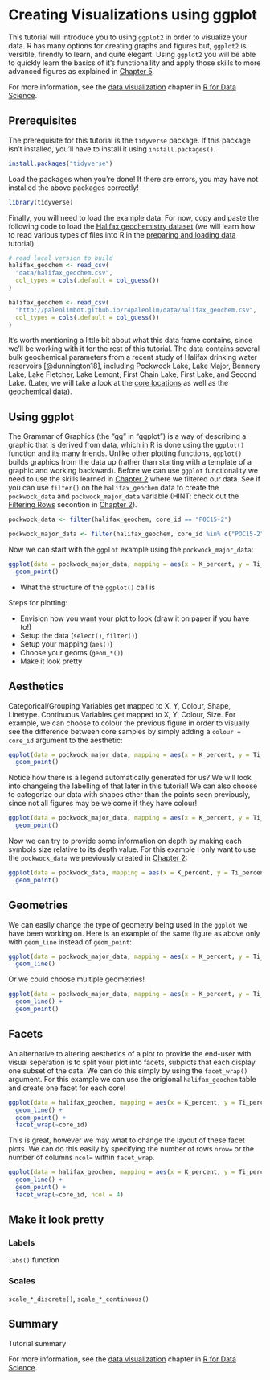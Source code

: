 
# Creating Visualizations using ggplot

This tutorial will introduce you to using `ggplot2` in order to visualize your data. R has many options for creating graphs and figures but, `ggplot2` is versitile, firendly to learn, and quite elegant. Using `ggplot2` you will be able to quickly learn the basics of it's functionallity and apply those skills to more advanced figures as explained in [Chapter 5](#strat-diagrams).

For more information, see the [data visualization](http://r4ds.had.co.nz/data-visualisation.html) chapter in [R for Data Science](http://r4ds.had.co.nz/).

## Prerequisites

The prerequisite for this tutorial is the `tidyverse` package. If this package isn't installed, you'll have to install it using `install.packages()`.

```r
install.packages("tidyverse")
```

Load the packages when you're done! If there are errors, you may have not installed the above packages correctly!

```r
library(tidyverse)
```

Finally, you will need to load the example data. For now, copy and paste the following code to load the [Halifax geochemistry dataset](data/halifax_geochem.csv) (we will learn how to read various types of files into R in the [preparing and loading data](#prepare-load) tutorial).

```r
# read local version to build
halifax_geochem <- read_csv(
  "data/halifax_geochem.csv",
  col_types = cols(.default = col_guess())
)
```

```r
halifax_geochem <- read_csv(
  "http://paleolimbot.github.io/r4paleolim/data/halifax_geochem.csv",
  col_types = cols(.default = col_guess())
)
```

It's worth mentioning a little bit about what this data frame contains, since we'll be working with it for the rest of this tutorial. The data contains several bulk geochemical parameters from a recent study of Halifax drinking water reservoirs [@dunnington18], including Pockwock Lake, Lake Major, Bennery Lake, Lake Fletcher, Lake Lemont, First Chain Lake, First Lake, and Second Lake. (Later, we will take a look at the [core locations](data/halifax_geochem_cores.xlsx) as well as the geochemical data).

## Using ggplot

The Grammar of Graphics (the "gg" in "ggplot") is a way of describing a graphic that is derived from data, which in R is done using the `ggplot()` function and its many friends. Unlike other plotting functions, `ggplot()` builds graphics from the data up (rather than starting with a template of a graphic and working backward). Before we can use `ggplot` functionality we need to use the skills learned in [Chapter 2](#work-with-tables) where we filtered our data. See if you can use `filter()` on the `halifax_geochem` data to create the `pockwock_data` and `pockwock_major_data` variable (HINT: check out the [Filtering Rows](#chap2_filter) secontion in [Chapter 2](#work-with tabl)).

```r
pockwock_data <- filter(halifax_geochem, core_id == "POC15-2")

pockwock_major_data <- filter(halifax_geochem, core_id %in% c("POC15-2", "MAJ15-1"))
```

Now we can start with the `ggplot` example using the `pockwock_major_data`:

```r

ggplot(data = pockwock_major_data, mapping = aes(x = K_percent, y = Ti_percent)) +
  geom_point()

```


- What the structure of the `ggplot()` call is

Steps for plotting:

- Envision how you want your plot to look (draw it on paper if you have to!)
- Setup the data (`select()`, `filter()`)
- Setup your mapping (`aes()`)
- Choose your geoms (`geom_*()`)
- Make it look pretty

## Aesthetics

Categorical/Grouping Variables get mapped to X, Y, Colour, Shape, Linetype. Continuous Variables get mapped to X, Y, Colour, Size. For example, we can choose to colour the previous figure in order to visually see the difference between core samples by simply adding a `colour = core_id` argument to the aesthetic:

```r

ggplot(data = pockwock_major_data, mapping = aes(x = K_percent, y = Ti_percent, colour = core_id)) +
  geom_point()

```

Notice how there is a legend automatically generated for us? We will look into changeing the labelling of that later in this tutorial! We can also choose to categorize our data with shapes other than the points seen previously, since not all figures may be welcome if they have colour!

```r

ggplot(data = pockwock_major_data, mapping = aes(x = K_percent, y = Ti_percent, shape = core_id)) +
  geom_point()

```

Now we can try to provide some information on depth by making each symbols size relative to its depth value. For this example I only want to use the `pockwock_data` we previously created in [Chapter 2](#work-with-tables):

```r

ggplot(data = pockwock_data, mapping = aes(x = K_percent, y = Ti_percent, size = depth_cm)) +
  geom_point()

```

## Geometries

We can easily change the type of geometry being used in the `ggplot` we have been working on. Here is an example of the same figure as above only with `geom_line` instead of `geom_point`:

```r

ggplot(data = pockwock_major_data, mapping = aes(x = K_percent, y = Ti_percent, colour = core_id)) +
  geom_line()

```

Or we could choose multiple geometries!

```r

ggplot(data = pockwock_major_data, mapping = aes(x = K_percent, y = Ti_percent, colour = core_id)) +
  geom_line() +
  geom_point()

```

## Facets

An alternative to altering aesthetics of a plot to provide the end-user with visual seperation is to split your plot into facets, subplots that each display one subset of the data. We can do this simply by using the `facet_wrap()` argument. For this example we can use the origional `halifax_geochem` table and create one facet for each core!

```r

ggplot(data = halifax_geochem, mapping = aes(x = K_percent, y = Ti_percent)) +
  geom_line() +
  geom_point() +
  facet_wrap(~core_id)

```

This is great, however we may wnat to change the layout of these facet plots. We can do this easily by specifying the number of rows `nrow=` or the number of columns `ncol=` within `facet_wrap`.

```r

ggplot(data = halifax_geochem, mapping = aes(x = K_percent, y = Ti_percent)) +
  geom_line() +
  geom_point() +
  facet_wrap(~core_id, ncol = 4)

```

## Make it look pretty

### Labels

`labs()` function

### Scales

`scale_*_discrete()`, `scale_*_continuous()`

## Summary

Tutorial summary

For more information, see the [data visualization](http://r4ds.had.co.nz/data-visualisation.html) chapter in [R for Data Science](http://r4ds.had.co.nz/).
